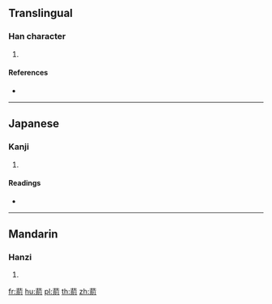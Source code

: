 {{character info/new}}
==Translingual==

===Han character===
{{Han char|rn=140|rad=艸|as=09|sn=15|four=44221|canj=TTBN}}

# {{defn|Han|sort=艸09}}

====References====
* {{Han ref|kx=1045.270|dkj=31436|dj=1507.010|hdz=53254.150|uh=8465|ud=33893|bh=DFB0|bd=57264}}

----

==Japanese==

===Kanji===
{{ja-kanji|grade=|rs=艸09}}

# {{defn|lang=ja|sort=艸09}}

====Readings====
* {{ja-readings|on=[[せん]] (sen), [[ぜん]] (zen)|kun=[[きいちぐ]] (kiichigu)|nanori=}}

----

==Mandarin==

===Hanzi===
{{cmn-hanzi|pin=[[qián]] ([[qian2]])|wg=ch'ien<sup>2</sup>}}

# {{defn|lang=cmn|sort=艸09}}

[[fr:葥]]
[[hu:葥]]
[[pl:葥]]
[[th:葥]]
[[zh:葥]]